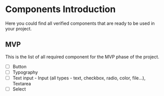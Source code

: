 
<Meta title="Web/Components/Introduction" />

# Components Introduction

Here you could find all verified components that are ready to be used in your project.

## MVP
This is the list of all required component for the MVP phase of the project.

* [ ] Button
* [ ] Typography
* [ ] Text input - Input (all types - text, checkbox, radio, color, file...), Textarea
* [ ] Select
